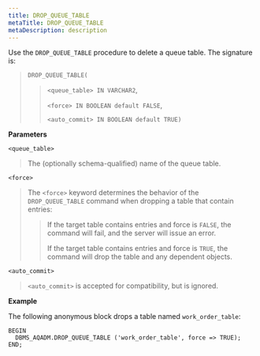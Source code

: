 ```yaml
---
title: DROP_QUEUE_TABLE
metaTitle: DROP_QUEUE_TABLE
metaDescription: description
---
```


Use the `DROP_QUEUE_TABLE` procedure to delete a queue table. The
signature is:

> `DROP_QUEUE_TABLE(`
> 
> > `<queue_table> IN VARCHAR2`,
> > 
> > `<force> IN BOOLEAN default FALSE`,
> > 
> > `<auto_commit> IN BOOLEAN default TRUE)`

**Parameters**

`<queue_table>`

> The (optionally schema-qualified) name of the queue table.

`<force>`

> The `<force>` keyword determines the behavior of the
> `DROP_QUEUE_TABLE` command when dropping a table that contain entries:
> 
> > If the target table contains entries and force is `FALSE`, the
> > command will fail, and the server will issue an error.
> > 
> > If the target table contains entries and force is `TRUE`, the
> > command will drop the table and any dependent objects.

`<auto_commit>`

> `<auto_commit>` is accepted for compatibility, but is ignored.

**Example**

The following anonymous block drops a table named `work_order_table`:

``` text
BEGIN
  DBMS_AQADM.DROP_QUEUE_TABLE ('work_order_table', force => TRUE);
END;
```
